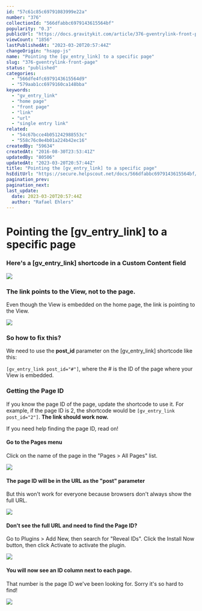 ```yaml
---
id: "57c61c85c69791083999e22a"
number: "376"
collectionId: "566dfabbc6979143615564bf"
popularity: "0.3"
publicUrl: "https://docs.gravitykit.com/article/376-gventrylink-front-page"
viewCount: "1856"
lastPublishedAt: "2023-03-20T20:57:44Z"
changeOrigin: "hsapp-js"
name: "Pointing the [gv_entry_link] to a specific page"
slug: "376-gventrylink-front-page"
status: "published"
categories: 
  - "566dfe4fc6979143615564d9"
  - "579aab1cc6979160ca148bba"
keywords: 
  - "gv_entry_link"
  - "home page"
  - "front page"
  - "link"
  - "url"
  - "single entry link"
related: 
  - "54c67bcce4b051242988553c"
  - "558c76c0e4b01a224b42ec16"
createdBy: "59634"
createdAt: "2016-08-30T23:53:41Z"
updatedBy: "80506"
updatedAt: "2023-03-20T20:57:44Z"
title: "Pointing the [gv_entry_link] to a specific page"
hsEditUrl: "https://secure.helpscout.net/docs/566dfabbc6979143615564bf/article/57c61c85c69791083999e22a"
pagination_prev: 
pagination_next: 
last_update:
  date: 2023-03-20T20:57:44Z
  author: "Rafael Ehlers"
---
```


# Pointing the [gv_entry_link] to a specific page



### Here's a \[gv\_entry\_link\] shortcode in a Custom Content field

![](https://www.gravitykit.com/wp-content/uploads/2018/01/here-s-a-gv_entry_link-shortcode-in-a-custom-content-field.png?1472600558)

### The link points to the View, not to the page.

Even though the View is embedded on the home page, the link is pointing to the View.

![](https://www.gravitykit.com/wp-content/uploads/2018/01/the-link-points-to-the-view-not-to-the-home-page.png?1472600558)

### So how to fix this?

We need to use the **post\_id** parameter on the \[gv\_entry\_link\] shortcode like this:

`[gv_entry_link post_id="#"]`, where the # is the ID of the page where your View is embedded.

### Getting the Page ID

If you know the page ID of the page, update the shortcode to use it. For example, if the page ID is 2, the shortcode would be `[gv_entry_link post_id="2"]`. **The link should work now.**

If you need help finding the page ID, read on!

#### Go to the Pages menu

Click on the name of the page in the "Pages &gt; All Pages" list.

![](https://www.gravitykit.com/wp-content/uploads/2018/01/click-on-the-name-of-the-page-in-the-pages-gt-all-pages-list.png?1472600561)

#### The page ID will be in the URL as the "post" parameter

But this won't work for everyone because browsers don't always show the full URL.

![](https://www.gravitykit.com/wp-content/uploads/2018/01/the-page-id-will-be-in-the-url-as-post-number-.png?1472600561)

#### Don't see the full URL and need to find the Page ID?

Go to Plugins &gt; Add New, then search for "Reveal IDs". Click the Install Now button, then click Activate to activate the plugin.

![](https://www.gravitykit.com/wp-content/uploads/2018/01/don-t-see-the-full-url-and-need-to-find-the-page-id-.png?1472600562)

#### You will now see an ID column next to each page.

That number is the page ID we've been looking for. Sorry it's so hard to find!

![](https://www.gravitykit.com/wp-content/uploads/2018/01/you-will-now-see-an-id-column-next-to-each-page.png?1472600563)
